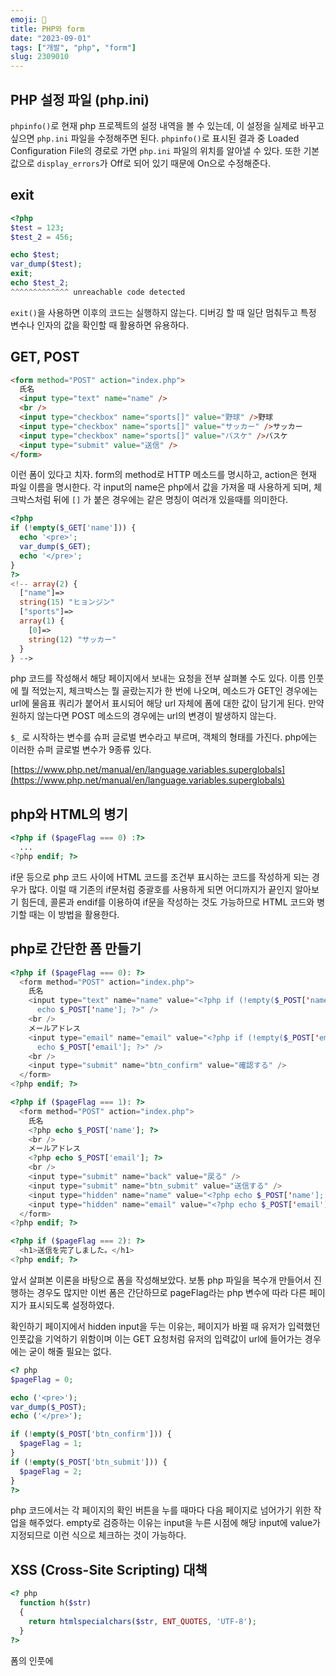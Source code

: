 ```yaml
---
emoji: 🎩
title: PHP와 form
date: "2023-09-01"
tags: ["개발", "php", "form"]
slug: 2309010
---
```


## PHP 설정 파일 (php.ini)

`phpinfo()`로 현재 php 프로젝트의 설정 내역을 볼 수 있는데, 이 설정을 실제로 바꾸고 싶으면 `php.ini` 파일을 수정해주면 된다. `phpinfo()`로 표시된 결과 중 Loaded Configuration File의 경로로 가면 `php.ini` 파일의 위치를 알아낼 수 있다. 또한 기본값으로 `display_errors`가 Off로 되어 있기 때문에 On으로 수정해준다.

## exit

```php
<?php
$test = 123;
$test_2 = 456;

echo $test;
var_dump($test);
exit;
echo $test_2;
^^^^^^^^^^^^^ unreachable code detected
```

`exit()`을 사용하면 이후의 코드는 실행하지 않는다. 디버깅 할 때 일단 멈춰두고 특정 변수나 인자의 값을 확인할 때 활용하면 유용하다.

## GET, POST

```html
<form method="POST" action="index.php">
  氏名
  <input type="text" name="name" />
  <br />
  <input type="checkbox" name="sports[]" value="野球" />野球
  <input type="checkbox" name="sports[]" value="サッカー" />サッカー
  <input type="checkbox" name="sports[]" value="バスケ" />バスケ
  <input type="submit" value="送信" />
</form>
```

이런 폼이 있다고 치자. form의 method로 HTTP 메소드를 명시하고, action은 현재 파일 이름을 명시한다. 각 input의 name은 php에서 값을 가져올 때 사용하게 되며, 체크박스처럼 뒤에 `[]` 가 붙은 경우에는 같은 명칭이 여러개 있을때를 의미한다.

```php
<?php
if (!empty($_GET['name'])) {
  echo '<pre>';
  var_dump($_GET);
  echo '</pre>';
}
?>
<!-- array(2) {
  ["name"]=>
  string(15) "ヒョンジン"
  ["sports"]=>
  array(1) {
    [0]=>
    string(12) "サッカー"
  }
} -->
```

php 코드를 작성해서 해당 페이지에서 보내는 요청을 전부 살펴볼 수도 있다. 이름 인풋에 뭘 적었는지, 체크박스는 뭘 골랐는지가 한 번에 나오며, 메소드가 GET인 경우에는 url에 물음표 쿼리가 붙어서 표시되어 해당 url 자체에 폼에 대한 값이 담기게 된다. 만약 원하지 않는다면 POST 메소드의 경우에는 url의 변경이 발생하지 않는다.

`$_` 로 시작하는 변수를 슈퍼 글로벌 변수라고 부르며, 객체의 형태를 가진다. php에는 이러한 슈퍼 글로벌 변수가 9종류 있다.

[https://www.php.net/manual/en/language.variables.superglobals](https://www.php.net/manual/en/language.variables.superglobals)

## php와 HTML의 병기

```php
<?php if ($pageFlag === 0) :?>
  ...
<?php endif; ?>
```

if문 등으로 php 코드 사이에 HTML 코드를 조건부 표시하는 코드를 작성하게 되는 경우가 많다. 이럴 때 기존의 if문처럼 중괄호를 사용하게 되면 어디까지가 끝인지 알아보기 힘든데, 콜론과 endif를 이용하여 if문을 작성하는 것도 가능하므로 HTML 코드와 병기할 때는 이 방법을 활용한다.

## php로 간단한 폼 만들기

```php
<?php if ($pageFlag === 0): ?>
  <form method="POST" action="index.php">
    氏名
    <input type="text" name="name" value="<?php if (!empty($_POST['name']))
      echo $_POST['name']; ?>" />
    <br />
    メールアドレス
    <input type="email" name="email" value="<?php if (!empty($_POST['email']))
      echo $_POST['email']; ?>" />
    <br />
    <input type="submit" name="btn_confirm" value="確認する" />
  </form>
<?php endif; ?>

<?php if ($pageFlag === 1): ?>
  <form method="POST" action="index.php">
    氏名
    <?php echo $_POST['name']; ?>
    <br />
    メールアドレス
    <?php echo $_POST['email']; ?>
    <br />
    <input type="submit" name="back" value="戻る" />
    <input type="submit" name="btn_submit" value="送信する" />
    <input type="hidden" name="name" value="<?php echo $_POST['name']; ?>" />
    <input type="hidden" name="email" value="<?php echo $_POST['email']; ?>" />
  </form>
<?php endif; ?>

<?php if ($pageFlag === 2): ?>
  <h1>送信を完了しました。</h1>
<?php endif; ?>
```

앞서 살펴본 이론을 바탕으로 폼을 작성해보았다. 보통 php 파일을 복수개 만들어서 진행하는 경우도 많지만 이번 폼은 간단하므로 pageFlag라는 php 변수에 따라 다른 페이지가 표시되도록 설정하였다.

확인하기 페이지에서 hidden input을 두는 이유는, 페이지가 바뀔 때 유저가 입력했던 인풋값을 기억하기 위함이며 이는 GET 요청처럼 유저의 입력값이 url에 들어가는 경우에는 굳이 해줄 필요는 없다.

```php
<? php
$pageFlag = 0;

echo ('<pre>');
var_dump($_POST);
echo ('</pre>');

if (!empty($_POST['btn_confirm'])) {
  $pageFlag = 1;
}
if (!empty($_POST['btn_submit'])) {
  $pageFlag = 2;
}
?>
```

php 코드에서는 각 페이지의 확인 버튼을 누를 때마다 다음 페이지로 넘어가기 위한 작업을 해주었다. empty로 검증하는 이유는 input을 누른 시점에 해당 input에 value가 지정되므로 이런 식으로 체크하는 것이 가능하다.

## XSS (Cross-Site Scripting) 대책

```php
<? php
  function h($str)
  {
    return htmlspecialchars($str, ENT_QUOTES, 'UTF-8');
  }
?>
```

폼의 인풋에 <script /> 태그를 삽입하면 그대로 실행되어 보안에 취약하게 된다. 그럴 때 위의 코드를 이용하여 감싸주면 인풋으로 들어오는 스크립트 코드를 실행되지 않도록 막아줄 수 있다.

[https://www.php.net/manual/en/function.htmlspecialchars.php](https://www.php.net/manual/en/function.htmlspecialchars.php)

## 클릭 재킹 대책

```php
<? php
  header('X-FRAME-OPTIONS:DENY');
  // ...
?>
```

클릭 재킹이란 클릭할 수 있는 버튼을 탈취하는 방식의 공격 방법이다. 공격자가 css 등으로 폼 위에 투명한 버튼을 놓아서 원하는 액션을 취하게 된다. 서버 측에서 막는 방법과 php 코드 상에서 막는 방법이 있는데, php 코드 상에서 막기 위해서는 위의 코드를 작성해주면 된다.

![응답 헤더 스크린샷](./1.png)

php의 header 함수는 HTTP header 안에 정보를 담아서 보내는 형식으로 동작한다.

## CSRF (Cross-Site Request Forgeries) 대책

CSRF 공격이란, 공격자가 특정 이용자에게 피싱 사이트에 접속 시킨 후 자동 로그인 등이 되어있는 다른 사이트에 접속했을 때 해당 이용자로 하여금 원하지 않는 위조 요청을 보내도록 강제하는 공격 방식이다. 이를 해결하기 위해서는 암구호를 정해서 위조된 요청을 받지 않도록 처리해두는 것이 중요한데, 이 때 사용할 수 있는 것이 세션 혹은 토큰이다.

```php
<? php
  session_start();
?>
```

코드 제일 시작부분에 `session_start()`를 넣어서 세션을 시작할 수 있다. 이제 `$_SESSION`을 사용할 수 있게 된다. 다시 말하자면 세션을 이용하는 이유는 서버와 이용자 사이에 키가 일치하는지 확인하여 위조된 요청을 사전에 차단하기 위함이다.

[https://teserre.tistory.com/8](https://teserre.tistory.com/8)

```php
<?php if ($pageFlag === 0): ?>
  <?php
  if (!isset($_SESSION['csrfToken'])) {
    $csrfToken = bin2hex(random_bytes(32));
    $_SESSION['csrfToken'] = $csrfToken;
  }
  $token = $_SESSION['csrfToken'];
  ?>
  <form method="POST" action="index.php">
    氏名
    <input type="text" name="name" value="<?php if (!empty($_POST['name']))
      echo h($_POST['name']); ?>" />
    <br />
    メールアドレス
    <input type="email" name="email" value="<?php if (!empty($_POST['email']))
      echo h($_POST['email']); ?>" />
    <br />
    <input type="submit" name="btn_confirm" value="確認する" />
    <input type="hidden" name="csrf" value="<?php echo $token; ?>" />
  </form>
<?php endif; ?>
```

폼의 가장 첫 화면에 위 코드를 작성한다. random_bytes 함수는 바이트 코드로 무작위 난수를 생성해주는데, `bin2hex()` 함수를 이용하여 이를 우리가 읽을 수 있는 형태로 변환해준다. 이 난수를 이용자와 주고 받는 키로 활용하게 된다.

`$_SESSION[‘cerfToken’]` 에 저장하면 되는데, 세션에 이미 저장을 해둔 상태인데도 계속해서 난수를 생성해도 의미가 없으므로 한 번 접속하여 세션이 생성되었으면 더 이상 실행되지 않도록 `isset()`으로 토큰에 대한 세션이 생성되었는지 먼저 확인하는 과정을 거치도록 한다.

그리고 다음 폼으로 넘어가더라도 토큰 값을 계속 기억하기 위해서 hidden input을 추가해 value로 변수를 넘겨준다.

```php
<?php if ($pageFlag === 1): ?>
  <?php if ($_POST['csrf'] === $_SESSION['csrfToken']): ?>
    <form method="POST" action="index.php">
      氏名
      <?php echo h($_POST['name']); ?>
      <br />
      メールアドレス
      <?php echo h($_POST['email']); ?>
      <br />
      <input type="submit" name="back" value="戻る" />
      <input type="submit" name="btn_submit" value="送信する" />
      <input type="hidden" name="name" value="<?php echo h($_POST['name']); ?>" />
      <input type="hidden" name="email" value="<?php echo h($_POST['email']); ?>" />
      <input type="hidden" name="csrf" value="<?php echo $_POST['csrf']; ?>" />
    </form>
  <?php endif; ?>
<?php endif; ?>
```

두 번째 폼에서는 첫 번째 폼에서 작성했던 내용을 확인하는 과정이다. 만약 세션에 저장된 토큰과 사용자에게서 POST 요청을 통해 넘겨받은 토큰이 일치하지 않는다면 두 번째 폼이 표시되지 않도록 if 문으로 차단시키는 코드를 추가했다.

```php
<?php if ($pageFlag === 2): ?>
  <h1>送信を完了しました。</h1>
  <input type="hidden" name="csrf" value="<?php echo $_POST['csrf']; ?>" />
  <?php unset($_SESSION['csrfToken']); ?>
<?php endif; ?>
```

마지막 완료 안내 폼에서는 세션에 더 이상 토큰을 가지고 있을 필요가 없기 때문에 `unset()` 함수를 통해 토큰을 세션에서 삭제시켜주면 된다.

## 유효성 검사 (バリデーション)

```php
<?php if ($pageFlag === 0): ?>
<?php
  if (!isset($_SESSION['csrfToken'])) {
      $csrfToken = bin2hex(random_bytes(32));
      $_SESSION['csrfToken'] = $csrfToken;
  }
  $token = $_SESSION['csrfToken'];
    ?>
<?php if (!empty($errors) && !empty($_POST['btn_confirm'])) : ?>

<form method="POST" action="index.php">
  氏名
  <input type="text" name="name" value="<?php if (!empty($_POST['name'])) {
      echo h($_POST['name']);
  } ?>" />
  <br />
  メールアドレス
  <input type="email" name="email" value="<?php if (!empty($_POST['email'])) {
      echo h($_POST['email']);
  } ?>" />
  <br />
  ホームベージ
  <input type="url" name="url" value="<?php if (!empty($_POST['url'])) {
      echo h($_POST['url']);
  } ?>" />
  <br />
  性別
  <input type="radio" name="gender" value="0" <?php if (isset($_POST['gender']) && $_POST['gender'] === '0') {
      echo 'checked';
  } ?>>男性
  <input type="radio" name="gender" value="1" <?php if (isset($_POST['gender']) && $_POST['gender'] === '1') {
      echo 'checked';
  } ?>>女性
  <br />
  年齢
  <select name="age">
    <option value="">選択してください</option>
    <option value="1" <?php if (!empty($_POST['age']) && $_POST['age'] === '1') {
        echo 'selected';
    } ?>>~19歳</option>
    <option value="2" <?php if (!empty($_POST['age']) && $_POST['age'] === '2') {
        echo 'selected';
    } ?>>20歳 ~ 29歳</option>
    <option value="3" <?php if (!empty($_POST['age']) && $_POST['age'] === '3') {
        echo 'selected';
    } ?>>30歳 ~ 39歳</option>
    <option value="4" <?php if (!empty($_POST['age']) && $_POST['age'] === '4') {
        echo 'selected';
    } ?>>40歳 ~ 49歳</option>
    <option value="5" <?php if (!empty($_POST['age']) && $_POST['age'] === '5') {
        echo 'selected';
    } ?>>50歳 ~ 59歳</option>
    <option value="6" <?php if (!empty($_POST['age']) && $_POST['age'] === '6') {
        echo 'selected';
    } ?>>60歳 ~</option>
  </select>
  <br />
  お問い合わせ内容
  <textarea name="contact"><?php if (!empty($_POST['contact'])) {
      echo h($_POST['contact']);
  } ?></textarea>
  <br />
  注意事項のチェック
  <input type="checkbox" name="caution" value="1" />注意事項にチェックする
  <input type="submit" name="btn_confirm" value="確認する" />
  <input type="hidden" name="csrf" value="<?php echo $token; ?>" />
</form>
<?php endif; ?>
```

유효성 검사를 위해 폼에 성별, 연령대, 문의 내용, 주의 사항 체크의 네 가지 인풋 항목을 추가해주었다. 기존에 존재하던 인풋들처럼 확인 페이지에 hidden 인풋으로 추가된 인풋 내용을 모두 넣어두었고, 한 가지 특이한 점이라면 gender를 0이나 1로 구분하고 있기 때문에 `empty()` 함수를 쓰지 못한다는 점이다. php는 `’0’` 또한 `empty`로 받아들이기 때문에 대신에 `isset()` 함수를 이용하여 성별 작성 여부를 판단하도록 하였다.

또한 radio input과 select-option 엘리먼트의 선택 내용을 기억하기 위해서는 각각 checked와 selected를 프랍으로 넘겨주면 되는데 이 또한 php의 중간 구문을 삽입하여 표시할 수 있도록 처리했다.

```php
<?php

function validation($req)
{
    $errors = [];

    if (empty($req['name']) || mb_strlen($req['name'] > 20)) {
        $errors[] = '「氏名」は必須です。20文字以内で入力してください。';
    }

    if (empty($req['contact']) || mb_strlen($req['contact'] > 200)) {
        $errors[] = '「お問い合わせ内容」は必須です。200文字以内で入力してください。';
    }

    if (empty($req['caution'])) {
        $errors[] = '「注意事項」をご確認ください。';
    }

    if (!isset($req['gender'])) {
        $errors[] = '「性別」は必須です。';
    }

    if (empty($req['age']) || $req['age'] > 6) {
        $errors[] = '「年齢」は必須です。';
    }

    if (empty($req['email']) || !filter_var($req['email'], FILTER_VALIDATE_EMAIL)) {
        $errors[] = '「メールアドレス」は必須です。正しい形式で入力してください。';
    }

    if (!empty($req['url'])) {
        if (!filter_var($req['url'], FILTER_VALIDATE_URL)) {
            $errors[] = '「ホームページ」は正しい形式で入力してください。';
        }
    }

    return $errors;
}
```

validation은 별개의 파일로 분리하여 관리하도록 했다. `validation.php`를 생성하고, `$errors`라는 이름의 배열 변수를 만들어 준다. 매개변수는 `$_POST`를 넘겨줄 것이므로 `$req`는 `$_POST`를 다루듯이 접근하면 된다.

`empty`나 `isset`은 앞서 사용했던 방식과 동일하게 사용하면 되고, `filter_var` 함수를 이용하면 php에 내장된 검증 함수를 이용할 수 있다. 예를 들어 `!filter_var($req['email'], FILTER_VALIDATE_EMAIL)` 라고 작성하면 이메일 형식이 아닌 경우만 걸러낼 수 있게 된다.

마지막으로 index.php에서 에러 내용을 알 수 있도록 `$errors` 배열 변수를 리턴해준다.

```php
<? php
require 'validation.php';
...
$errors = validation($_POST);
...
if (!empty($_POST['btn_confirm']) && empty($errors)) {
    $pageFlag = 1;
}
?>
```

`index.php`에서는 작성했던 `validation.php`를 불러와서 사용한다. 리턴값으로 돌려주도록 설정했던 `$errors`를 받기 위해 함수 결과값을 동일 명칭의 `$errors` 변수에 할당하고, 매개변수로는 `$_POST`를 넘겨준다. 입력 화면에서 유효성 검사를 통과하지 못하면 확인 화면으로도 넘어가지 못하게 해야하므로, `$errors`에 항목이 하나라도 있으면 확인 페이지로 넘어가지 못하도록 기존 코드도 살짝 수정해준다.

```php
<?php echo '<ul>' ?>
<?php
foreach($errors as $error) {
    echo '<li>' . $error . '</li>';
}
    ?>
<?php echo '</ul>' ?>
<?php endif; ?>
```

그리고 폼 상단에 어떤 유효성 검사가 통과되지 못했는지를 표시하기 위해 불렛 리스트를 렌더해준다. `<li>`의 내용으로 모든 `$errors` 내부의 항목이 표시될 수 있도록 `foreach`로 작업해주면 완성이다.

## 베이직 인증 (ベージック認証)

보통 인증 기능은 라라벨 등의 프레임워크를 통해 구현하는 것이 손쉽고 안전하지만, php만 이용하여 정말 기본적인 인증 기능에 대해서만 다루기로 한다.

### index.php

```php
<?php

echo __FILE__, '<br />';
echo(password_hash('password123', PASSWORD_BCRYPT));
```

접근을 제한하고 싶은 php 파일을 새롭게 만들어준다. 위 내용은 실제 페이지에 남겨둘 필요는 없으나 앞으로 만들 두가지 파일에 작성할 내용으로써 의미가 있기 때문에 생성해둔다. 접근을 제한할 파일 경로를 명시하기 위해서 앞서 배웠던 `__FILE__` 을 이용하고, 비밀번호를 bcrypt로 암호화하여 기억하고 있기 위해서 `password_hash` 함수를 사용했다.

### .htaccess

```php
AuthType Basic
AuthName "IDとパスワードを入力してください"
AuthUserFile /Applications/MAMP/htdocs/learnPhp/maintenance/.htpasswd
require valid-user
```

접근을 제한하고 싶은 php 파일 경로와 동일한 위치에 `.htaccess` 파일을 만든다. 위와 같이 내용을 입력하여 인증할 준비를 한다. 경로는 앞서 만든 경로 뒤에 .htpasswd 파일명까지 명시해주면 된다.

### .htpasswd

```php
admin:$2y$10$/X4B2qwaoSIEZMaz71eY3.NTYd5kyninwFGhUb9MvpwFY0BvmVabi
```

`아이디:패스워드` 형식으로 작성해준다. 패스워드는 앞서 생성한 bcrypt로 암호화한 패스워드를 써주면 된다.

## 파일 시스템 (ファイル操作)

### 파일 읽기

```php
<?php

$contactFilePath = '.contact.dat';
$fileContents = file_get_contents($contactFilePath);

echo $fileContents;
```

`.contact.dat` 이라는 파일에 텍스트 파일을 저장해두었다고 했을 때, 위와 같이 `file_get_contents()` 함수를 이용하여 파일 내용을 불러올 수 있다.

### 파일 쓰기

```php
<?php
// ..

// 上書き
file_put_contents($contactFilePath, 'テストです');

// 追記
file_put_contents($contactFilePath, 'テストです' . "\n", FILE_APPEND);
```

해당 파일에 덮어쓰기를 하고 싶으면 `file_put_contents()` 함수를 이용하고, 덧붙여서 쓰고 싶으면 세번째 인자로 `FILE_APPEND`를 추가해주면 된다.

### CSV 형식의 파일을 불러올 때

```php
# .contact.dat
タイトル1,本文1,日付1,カテゴリ1
タイトル2,本文2,日付2,カテゴリ2
タイトル3,本文3,日付3,カテゴリ3
タイトル4,本文4,日付4,カテゴリ4
タイトル5,本文5,日付5,カテゴリ5
```

위와 같은 형식의 CSV 파일을 불러와야 한다는 상황을 가정해보자.

```php
<?php

$contactFilePath = '.contact.dat';
$fileContents = file_get_contents($contactFilePath);
$allData = file($contactFilePath);

foreach($allData as $lineData) {
    $lines = explode(',', $lineData);
    echo $lines[0] . '<br />';
    echo $lines[1] . '<br />';
    echo $lines[2] . '<br />';
}
```

이렇게 평범한 텍스트 파일을 불러와서 다루듯이 하면 된다. 기본에서 배웠듯 explode는 split과 같은 역할을 하며 리턴 값으로 배열을 반환한다.

## 스트림 (ストリーム)

```php
<?php
$contactFilePath = '.contact.dat';
$contents = fopen($contactFilePath, 'a+');

$addText = '1行追記' . "\n";

fwrite($contents, $addText);

fclose($contents);
```

Node.js의 스트림과 비슷하게 받아들이면 된다. 파일을 그냥 읽는게 아니라 스트림으로 읽는다. `fopen`, `fwrite`, `fclose` 의 3단계를 거쳐서 파일을 열어야 하며, 경우에 따라서는 `flock` 등으로 파일을 쓰기 전에 다른 곳에서 수정하지 못하도록 잠그는 과정(排他ロック)을 거치기도 한다.

[https://unikys.tistory.com/273](https://unikys.tistory.com/273)

[https://www.php.net/manual/en/function.fopen.php](https://www.php.net/manual/en/function.fopen.php)
